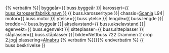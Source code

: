 <onlyinclude>
{% verbatim %}{{Buss{{{type|}}}|{% endverbatim %}
internnummer={{ buss.internnummer }}|
byggeår={{ buss.byggeår }}|
karosseri=[[{{ buss.karosserifabrikk.navn }}]] {{ buss.karosseritype }}|
chassis=[[Scania]] L94|
motor={{ buss.motor }}|
ytelse={{ buss.ytelse }}|
lengde={{ buss.lengde }}|
bredde={{ buss.byggeår }}|
akselavstand={{ buss.akselavstand }}|
egenvekt={{ buss.egenvekt }}|
sitteplasser={{ buss.sitteplasser }}|
ståplasser={{ buss.ståplasser }}|
bilde=Nettbuss 722 Drammen 2 crop 2.jpg|
plassering=[[Alnabru]]
{% verbatim %}}}{% endverbatim %}
</onlyinclude>
{{ buss.beskrivelse }}